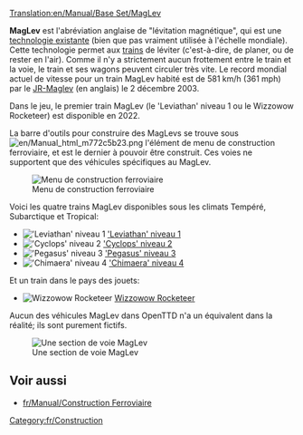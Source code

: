 [[Translation:en/Manual/Base Set/MagLev]]
{{fr/Type de chemin de fer}}

'''MagLev''' est l'abréviation anglaise de "lévitation magnétique", qui est une [http://fr.wikipedia.org/wiki/Train_à_sustentation_magnétique technologie existante] (bien que pas vraiment utilisée à l'échelle mondiale). Cette technologie permet aux [[fr/Manual/Trains|trains]] de léviter (c'est-à-dire, de planer, ou de rester en l'air). Comme il n'y a strictement aucun frottement entre le train et la voie, le train et ses wagons peuvent circuler très vite. Le record mondial actuel de vitesse pour un train MagLev habité est de 581 km/h (361 mph) par le [http://fr.wikipedia.org/wiki/JR-Maglev JR-Maglev] (en anglais) le 2 décembre 2003.

Dans le jeu, le premier train MagLev (le 'Leviathan' niveau 1 ou le Wizzowow Rocketeer) est disponible en 2022.

La barre d'outils pour construire des MagLevs se trouve sous [[File:en/Manual html m772c5b23.png]] l'élément de menu de construction ferroviaire, et est le dernier à pouvoir être construit. Ces voies ne supportent que des véhicules spécifiques au MagLev.

[[File:fr/Openttd-rail1.png|none|Menu de construction ferroviaire]]

Voici les quatre trains MagLev disponibles sous les climats Tempéré, Subarctique et Tropical:
*[[File:en/Lev1leviathan.png|'Leviathan' niveau 1]] [[fr/Manual/Base Set/Trains/'Leviathan' niveau 1|'Leviathan' niveau 1]]
*[[File:en/Lev2cyclops.png|'Cyclops' niveau 2]] [[fr/Manual/Base Set/Trains/'Cyclops' niveau 2|'Cyclops' niveau 2]]
*[[File:en/Lev3pegasus.png|'Pegasus' niveau 3]] [[fr/Manual/Base Set/Trains/'Pegasus' niveau 3|'Pegasus' niveau 3]]
*[[File:en/Lev4chimaerarhead.png|'Chimaera' niveau 4]] [[fr/Manual/Base Set/Trains/'Chimaera' niveau 4|'Chimaera' niveau 4]]
Et un train dans le pays des jouets:
*[[File:en/Wizzowowrocketeer.png|Wizzowow Rocketeer]] [[fr/Manual/Base Set/Trains/Wizzowow Rocketeer|Wizzowow Rocketeer]]

Aucun des véhicules MagLev dans OpenTTD n'a un équivalent dans la réalité; ils sont purement fictifs.

[[File:en/MaglevTemp.png|none|frame|Une section de voie MagLev]]

==Voir aussi==
*[[fr/Manual/Construction Ferroviaire]]

[[Category:fr/Construction]]